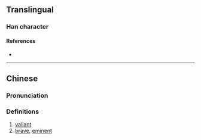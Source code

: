 {{character info/new}}
==Translingual==

===Han character===
{{Han char|rn=9|rad=人|as=15|sn=17|four=|canj=OUOS|ids=⿰亻嶲}}

====References====
* {{Han ref|kx=0120.190|hdz=10235.040|uh=349E|ud=13470}}

----

==Chinese==
{{zh-forms}}

===Pronunciation===
{{zh-pron
|m=jùn
|c=zeon3
|mc=
|oc=
|ma=
|cat=a
}}

===Definitions===
{{zh-hanzi}}

# [[valiant]]
# [[brave]], [[eminent]]